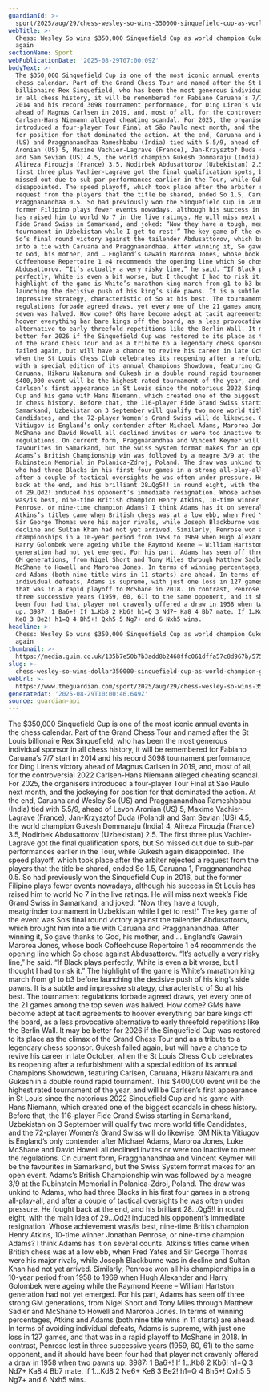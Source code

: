 ```yaml
---
guardianId: >-
  sport/2025/aug/29/chess-wesley-so-wins-350000-sinquefield-cup-as-world-champion-gukesh-fails-again
webTitle: >-
  Chess: Wesley So wins $350,000 Sinquefield Cup as world champion Gukesh fails
  again
sectionName: Sport
webPublicationDate: '2025-08-29T07:00:09Z'
bodyText: >-
  The $350,000 Sinquefield Cup is one of the most iconic annual events in the
  chess calendar. Part of the Grand Chess Tour and named after the St Louis
  billionaire Rex Sinquefield, who has been the most generous individual sponsor
  in all chess history, it will be remembered for Fabiano Caruana’s 7/7 start in
  2014 and his record 3098 tournament performance, for Ding Liren’s victory
  ahead of Magnus Carlsen in 2019, and, most of all, for the controversial 2022
  Carlsen-Hans Niemann alleged cheating scandal. For 2025, the organisers
  introduced a four-player Tour Final at São Paulo next month, and the jockeying
  for position for that dominated the action. At the end, Caruana and Wesley So
  (US) and Praggnanandhaa Rameshbabu (India) tied with 5.5/9, ahead of Levon
  Aronian (US) 5, Maxime Vachier-Lagrave (France), Jan-Krzysztof Duda (Poland)
  and Sam Sevian (US) 4.5, the world champion Gukesh Dommaraju (India) 4,
  Alireza Firouzja (France) 3.5, Nodirbek Abdusattorov (Uzbekistan) 2.5. The
  first three plus Vachier-Lagrave got the final qualification spots, but So
  missed out due to sub-par performances earlier in the Tour, while Gukesh again
  disappointed. The speed playoff, which took place after the arbiter rejected a
  request from the players that the title be shared, ended So 1.5, Caruana 1,
  Praggnanandhaa 0.5. So had previously won the Sinquefield Cup in 2016, but the
  former Filipino plays fewer events nowadays, although his success in St Louis
  has raised him to world No 7 in the live ratings. He will miss next week’s
  Fide Grand Swiss in Samarkand, and joked: “Now they have a tough, meatgrinder
  tournament in Uzbekistan while I get to rest!” The key game of the event was
  So’s final round victory against the tailender Abdusattorov, which brought him
  into a tie with Caruana and Praggnanandhaa. After winning it, So gave thanks
  to God, his mother, and … England’s Gawain Maroroa Jones, whose book
  Coffeehouse Repertoire 1 e4 recommends the opening line which So chose against
  Abdusattorov. “It’s actually a very risky line,” he said. “If Black plays
  perfectly, White is even a bit worse, but I thought I had to risk it.” The
  highlight of the game is White’s marathon king march from g1 to b3 before
  launching the decisive push of his king’s side pawns. It is a subtle and
  impressive strategy, characteristic of So at his best. The tournament
  regulations forbade agreed draws, yet every one of the 21 games among the top
  seven was halved. How come? GMs have become adept at tacit agreements to
  hoover everything bar bare kings off the board, as a less provocative
  alternative to early threefold repetitions like the Berlin Wall. It may be
  better for 2026 if the Sinquefield Cup was restored to its place as the climax
  of the Grand Chess Tour and as a tribute to a legendary chess sponsor. Gukesh
  failed again, but will have a chance to revive his career in late October,
  when the St Louis Chess Club celebrates its reopening after a refurbishment
  with a special edition of its annual Champions Showdown, featuring Carlsen,
  Caruana, Hikaru Nakamura and Gukesh in a double round rapid tournament. This
  $400,000 event will be the highest rated tournament of the year, and will be
  Carlsen’s first appearance in St Louis since the notorious 2022 Sinquefield
  Cup and his game with Hans Niemann, which created one of the biggest scandals
  in chess history. Before that, the 116-player Fide Grand Swiss starting in
  Samarkand, Uzbekistan on 3 September will qualify two more world title
  Candidates, and the 72-player Women’s Grand Swiss will do likewise. GM Nikita
  Vitiugov is England’s only contender after Michael Adams, Maroroa Jones, Luke
  McShane and David Howell all declined invites or were too inactive to meet the
  regulations. On current form, Praggnanandhaa and Vincent Keymer will be the
  favourites in Samarkand, but the Swiss System format makes for an open event.
  Adams’s British Championship win was followed by a meagre 3/9 at the
  Rubinstein Memorial in Polanica-Zdroj, Poland. The draw was unkind to Adams,
  who had three Blacks in his first four games in a strong all-play-all, and
  after a couple of tactical oversights he was often under pressure. He fought
  back at the end, and his brilliant 28…Qg5!! in round eight, with the main idea
  of 29…Qd2! induced his opponent’s immediate resignation. Whose achievement
  was/is best, nine-time British champion Henry Atkins, 10-time winner Jonathan
  Penrose, or nine-time champion Adams? I think Adams has it on several counts.
  Atkins’s titles came when British chess was at a low ebb, when Fred Yates and
  Sir George Thomas were his major rivals, while Joseph Blackburne was in
  decline and Sultan Khan had not yet arrived. Similarly, Penrose won all his
  championships in a 10-year period from 1958 to 1969 when Hugh Alexander and
  Harry Golombek were ageing while the Raymond Keene – William Hartston
  generation had not yet emerged. For his part, Adams has seen off three strong
  GM generations, from Nigel Short and Tony Miles through Matthew Sadler and
  McShane to Howell and Maroroa Jones. In terms of winning percentages, Atkins
  and Adams (both nine title wins in 11 starts) are ahead. In terms of avoiding
  individual defeats, Adams is supreme, with just one loss in 127 games, and
  that was in a rapid playoff to McShane in 2018. In contrast, Penrose lost in
  three successive years (1959, 60, 61) to the same opponent, and it should have
  been four had that player not cravenly offered a draw in 1958 when two pawns
  up. 3987: 1 Ba6+! If 1…Kb8 2 Kb6! h1=Q 3 Nd7+ Ka8 4 Bb7 mate. If 1…Kd8 2 Ne6+
  Ke8 3 Be2! h1=Q 4 Bh5+! Qxh5 5 Ng7+ and 6 Nxh5 wins.
headline: >-
  Chess: Wesley So wins $350,000 Sinquefield Cup as world champion Gukesh fails
  again
thumbnail: >-
  https://media.guim.co.uk/135b7e50b7b3add8b2468ffc061dffa57c8d967b/575_164_4197_3357/500.jpg
slug: >-
  chess-wesley-so-wins-dollar350000-sinquefield-cup-as-world-champion-gukesh-fails-again
webUrl: >-
  https://www.theguardian.com/sport/2025/aug/29/chess-wesley-so-wins-350000-sinquefield-cup-as-world-champion-gukesh-fails-again
generatedAt: '2025-08-29T10:00:46.649Z'
source: guardian-api
---
```

The $350,000 Sinquefield Cup is one of the most iconic annual events in the chess calendar. Part of the Grand Chess Tour and named after the St Louis billionaire Rex Sinquefield, who has been the most generous individual sponsor in all chess history, it will be remembered for Fabiano Caruana’s 7/7 start in 2014 and his record 3098 tournament performance, for Ding Liren’s victory ahead of Magnus Carlsen in 2019, and, most of all, for the controversial 2022 Carlsen-Hans Niemann alleged cheating scandal. For 2025, the organisers introduced a four-player Tour Final at São Paulo next month, and the jockeying for position for that dominated the action. At the end, Caruana and Wesley So (US) and Praggnanandhaa Rameshbabu (India) tied with 5.5/9, ahead of Levon Aronian (US) 5, Maxime Vachier-Lagrave (France), Jan-Krzysztof Duda (Poland) and Sam Sevian (US) 4.5, the world champion Gukesh Dommaraju (India) 4, Alireza Firouzja (France) 3.5, Nodirbek Abdusattorov (Uzbekistan) 2.5. The first three plus Vachier-Lagrave got the final qualification spots, but So missed out due to sub-par performances earlier in the Tour, while Gukesh again disappointed. The speed playoff, which took place after the arbiter rejected a request from the players that the title be shared, ended So 1.5, Caruana 1, Praggnanandhaa 0.5. So had previously won the Sinquefield Cup in 2016, but the former Filipino plays fewer events nowadays, although his success in St Louis has raised him to world No 7 in the live ratings. He will miss next week’s Fide Grand Swiss in Samarkand, and joked: “Now they have a tough, meatgrinder tournament in Uzbekistan while I get to rest!” The key game of the event was So’s final round victory against the tailender Abdusattorov, which brought him into a tie with Caruana and Praggnanandhaa. After winning it, So gave thanks to God, his mother, and … England’s Gawain Maroroa Jones, whose book Coffeehouse Repertoire 1 e4 recommends the opening line which So chose against Abdusattorov. “It’s actually a very risky line,” he said. “If Black plays perfectly, White is even a bit worse, but I thought I had to risk it.” The highlight of the game is White’s marathon king march from g1 to b3 before launching the decisive push of his king’s side pawns. It is a subtle and impressive strategy, characteristic of So at his best. The tournament regulations forbade agreed draws, yet every one of the 21 games among the top seven was halved. How come? GMs have become adept at tacit agreements to hoover everything bar bare kings off the board, as a less provocative alternative to early threefold repetitions like the Berlin Wall. It may be better for 2026 if the Sinquefield Cup was restored to its place as the climax of the Grand Chess Tour and as a tribute to a legendary chess sponsor. Gukesh failed again, but will have a chance to revive his career in late October, when the St Louis Chess Club celebrates its reopening after a refurbishment with a special edition of its annual Champions Showdown, featuring Carlsen, Caruana, Hikaru Nakamura and Gukesh in a double round rapid tournament. This $400,000 event will be the highest rated tournament of the year, and will be Carlsen’s first appearance in St Louis since the notorious 2022 Sinquefield Cup and his game with Hans Niemann, which created one of the biggest scandals in chess history. Before that, the 116-player Fide Grand Swiss starting in Samarkand, Uzbekistan on 3 September will qualify two more world title Candidates, and the 72-player Women’s Grand Swiss will do likewise. GM Nikita Vitiugov is England’s only contender after Michael Adams, Maroroa Jones, Luke McShane and David Howell all declined invites or were too inactive to meet the regulations. On current form, Praggnanandhaa and Vincent Keymer will be the favourites in Samarkand, but the Swiss System format makes for an open event. Adams’s British Championship win was followed by a meagre 3/9 at the Rubinstein Memorial in Polanica-Zdroj, Poland. The draw was unkind to Adams, who had three Blacks in his first four games in a strong all-play-all, and after a couple of tactical oversights he was often under pressure. He fought back at the end, and his brilliant 28…Qg5!! in round eight, with the main idea of 29…Qd2! induced his opponent’s immediate resignation. Whose achievement was/is best, nine-time British champion Henry Atkins, 10-time winner Jonathan Penrose, or nine-time champion Adams? I think Adams has it on several counts. Atkins’s titles came when British chess was at a low ebb, when Fred Yates and Sir George Thomas were his major rivals, while Joseph Blackburne was in decline and Sultan Khan had not yet arrived. Similarly, Penrose won all his championships in a 10-year period from 1958 to 1969 when Hugh Alexander and Harry Golombek were ageing while the Raymond Keene – William Hartston generation had not yet emerged. For his part, Adams has seen off three strong GM generations, from Nigel Short and Tony Miles through Matthew Sadler and McShane to Howell and Maroroa Jones. In terms of winning percentages, Atkins and Adams (both nine title wins in 11 starts) are ahead. In terms of avoiding individual defeats, Adams is supreme, with just one loss in 127 games, and that was in a rapid playoff to McShane in 2018. In contrast, Penrose lost in three successive years (1959, 60, 61) to the same opponent, and it should have been four had that player not cravenly offered a draw in 1958 when two pawns up. 3987: 1 Ba6+! If 1…Kb8 2 Kb6! h1=Q 3 Nd7+ Ka8 4 Bb7 mate. If 1…Kd8 2 Ne6+ Ke8 3 Be2! h1=Q 4 Bh5+! Qxh5 5 Ng7+ and 6 Nxh5 wins.
